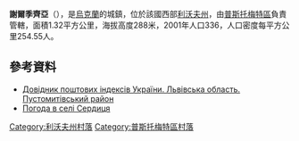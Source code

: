 {{coord|49|40|49|N|23|48|42|E|scale:100000|display=title}}

'''謝爾季齊亞'''（{{lang-uk|Сердиця}}），是[[烏克蘭|烏克蘭]]的城鎮，位於該國西部[[利沃夫州|利沃夫州]]，由[[普斯托梅特區|普斯托梅特區]]負責管轄，面積1.32平方公里，海拔高度288米，2001年人口336，人口密度每平方公里254.55人。

==參考資料==
*[http://www.uaidx.com/13/298/index Довідник поштових індексів України. Львівська область. Пустомитівський район]{{Wayback|url=http://www.uaidx.com/13/298/index |date=20161011013019 }}
* [http://weather.in.ua/ua/l'vovskaja/23694 Погода в селі Сердиця]{{Wayback|url=http://weather.in.ua/ua/l'vovskaja/23694 |date=20111221160439 }}

[[Category:利沃夫州村落|Category:利沃夫州村落]]
[[Category:普斯托梅特區村落|Category:普斯托梅特區村落]]


{{Lviv-geo-stub}}